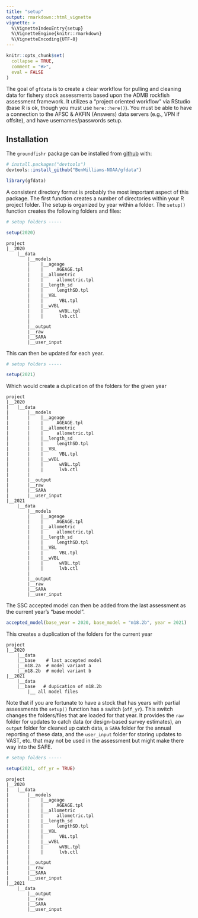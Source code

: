 ```yaml
---
title: "setup"
output: rmarkdown::html_vignette
vignette: >
  %\VignetteIndexEntry{setup}
  %\VignetteEngine{knitr::rmarkdown}
  %\VignetteEncoding{UTF-8}
---
```


```r
knitr::opts_chunk$set(
  collapse = TRUE,
  comment = "#>",
  eval = FALSE
)
```

The goal of `gfdata` is to create a clear workflow for pulling and cleaning data for fishery stock assessments based upon the ADMB rockfish assessment framework. 
It utilizes a "project oriented workflow" via RStudio (base R is ok, though you must use `here::here()`). 
You must be able to have a connection to the AFSC & AKFIN (Answers) data servers (e.g., VPN if offsite), and have usernames/passwords setup.

## Installation
The `groundfishr` package can be installed from [github](https://github.com/BenWilliams-NOAA/gfdata) with:
```r
# install.packages("devtools")
devtools::install_github("BenWilliams-NOAA/gfdata")
```

```r
library(gfdata)
```

A consistent directory format is probably the most important aspect of this package. 
The first function creates a number of directories within your R project folder. 
The setup is organized by year within a folder. 
The `setup()` function creates the following folders and files:

```r
# setup folders -----

setup(2020)

```
```
project
|__2020
    |__data
        |__models
        |    |__ageage
        |    |     AGEAGE.tpl
        |    |__allometric
        |    |     allometric.tpl
        |    |__length_sd
        |    |     lengthSD.tpl
        |    |__VBL
        |    |      VBL.tpl
        |    |__wVBL
        |    |      wVBL.tpl
        |    |      lvb.ctl
        |
        |__output
        |__raw
        |__SARA
        |__user_input

```

This can then be updated for each year. 

```r
# setup folders -----

setup(2021)

```

Which would create a duplication of the folders for the given year

```
project
|__2020
|   |__data
|       |__models
|       |    |__ageage
|       |    |     AGEAGE.tpl
|       |    |__allometric
|       |    |     allometric.tpl
|       |    |__length_sd
|       |    |     lengthSD.tpl
|       |    |__VBL
|       |    |      VBL.tpl
|       |    |__wVBL
|       |    |      wVBL.tpl
|       |    |      lvb.ctl
|       |
|       |__output
|       |__raw
|       |__SARA
|       |__user_input
|__2021
    |__data
        |__models
        |    |__ageage
        |    |     AGEAGE.tpl
        |    |__allometric
        |    |     allometric.tpl
        |    |__length_sd
        |    |     lengthSD.tpl
        |    |__VBL
        |    |      VBL.tpl
        |    |__wVBL
        |    |      wVBL.tpl
        |    |      lvb.ctl
        |
        |__output
        |__raw
        |__SARA
        |__user_input        

```

The SSC accepted model can then be added from the last assessment as the current year's "base model".

```r
accepted_model(base_year = 2020, base_model = "m18.2b", year = 2021)
```

This creates a duplication of the folders for the current year

```
project
|__2020
    |__data
    |__base    # last accepted model
    |__m18.2a  # model variant a
    |__m18.2b  # model variant b
|__2021
    |__data
    |__base   # dupication of m18.2b
        |__ all model files

```

Note that if you are fortunate to have a stock that has years with partial assessments the `setup()` function has a switch (`off_yr`). This switch changes the folders/files that are loaded for that year. It provides the `raw` folder for updates to catch data (or design-based survey estimates), an `output` folder for cleaned up catch data, a `SARA` folder for the annual reporting of these data, and the `user_input` folder for storing updates to VAST, etc. that may not be used in the assessment but might make there way into the SAFE. 

```r
# setup folders -----

setup(2021, off_yr = TRUE)

```

```
project
|__2020
|   |__data
|       |__models
|       |    |__ageage
|       |    |     AGEAGE.tpl
|       |    |__allometric
|       |    |     allometric.tpl
|       |    |__length_sd
|       |    |     lengthSD.tpl
|       |    |__VBL
|       |    |      VBL.tpl
|       |    |__wVBL
|       |    |      wVBL.tpl
|       |    |      lvb.ctl
|       |
|       |__output
|       |__raw
|       |__SARA
|       |__user_input
|__2021
    |__data
        |__output
        |__raw
        |__SARA
        |__user_input
```
